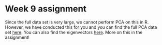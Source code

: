 # Week 9 assignment {- #w09}

Since the full data set is very large, we cannot perform PCA on this in R. However, we have conducted this for you and you can find the full PCA data set [here](https://bios1140.github.io/data/full_village_dogs_pca.tsv). You can also find the eigenvectors [here](https://bios1140.github.io/data/full_village.eigenval). More on this in the assignment!